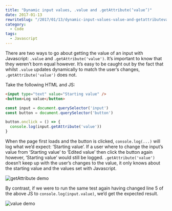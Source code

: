 ```yaml
---
title: "Dynamic input values, .value and .getAttribute(‘value’)"
date: 2017-01-13
rewriteSlug: "/2017/01/13/dynamic-input-values-value-and-getattributevalue/"
category:
  - Code
tags:
  - Javascript
---
```


There are two ways to go about getting the value of an input with Javascript: `.value` and `.getAttribute('value')`. It’s important to know that they weren’t born equal however. It’s easy to be caught out by the fact that whilst `.value` updates dynamically to match the user’s changes, `.getAttribute('value')` does not.

Take the following HTML and JS:

```html
<input type="text" value="Starting value" />
<button>Log value</button>
```

```js
const input = document.querySelector('input')
const button = document.querySelector('button')

button.onclick = () => {
  console.log(input.getAttribute('value'))
}
```

When the page first loads and the button is clicked, `console.log(...)` will log what we’d expect: ‘Starting value’. If a user where to change the input’s value from ‘Starting value’ to ‘Edited value’ then click the button again however, ‘Starting value’ would still be logged. `.getAttribute('value')` doesn’t keep up with the user’s changes to the value, it only knows about the starting value and the values set with Javascript.

![getAttribute demo](./getAttribute.gif)

By contrast, if we were to run the same test again having changed line 5 of the above JS to `console.log(input.value)`, we’d get the expected result.

![value demo](./value.gif)
  
